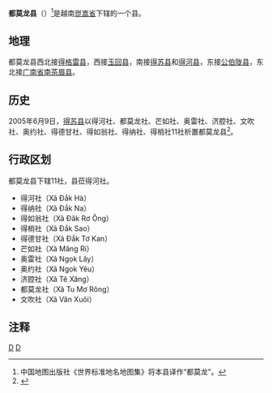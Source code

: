 {{Infobox Settlement
|name                   = 都莫龙县
|settlement_type        = 县
|official_name          = 
|other_name             = 
|native_name            = {{lang|vi|Huyện Tu Mơ Rông}}
|nickname               = 
|motto                  = 
|image_skyline          = 
|imagesize              = 
|image_caption          = 
|image_flag             = 
|flag_size              = 
|image_seal             = 
|seal_size              = 
|image_shield           = 
|shield_size            = 
|image_blank_emblem     = 
|blank_emblem_size      = 
|image_map              = {{Infobox mapframe|frame-width=250|zoom=10}}
|mapsize                = 
|map_caption            = 
|image_map1             = 
|mapsize1               = 
|map_caption1           = 
|pushpin_map            = Vietnam
|pushpin_label_position = bottom
|pushpin_map_caption    = 
|pushpin_map1           = 
|pushpin_label_position1= 
|pushpin_map_caption1   = 
|subdivision_type       = 国家
|subdivision_name       = {{flag|Vietnam}}
|subdivision_type1      = [[越南行政区划|省]]
|subdivision_name1      = [[崑嵩省|崑嵩省]]
|subdivision_type2      = 行政区划
|subdivision_name2      = 11社
|subdivision_type3      = 
|subdivision_name3      = 
|seat_type              = 县莅
|seat                   = {{link-vi|得河社|Đăk Hà (xã)}}
|government_type        = 
|leader_title           = 
|leader_name            = 
|leader_title1          = 
|leader_name1           = 
|established_title      = 
|established_date       = 
|area_magnitude         = 
|unit_pref              = 
|area_footnotes         = 
|area_total_km2         = 857.2
|area_land_km2          = 
|area_water_km2         = 
|area_water_percent     = 
|area_urban_km2         = 
|area_metro_km2         = 
|population_as_of       = 2019年
|population_footnotes   = 
|population_note        = 
|population_total       = 30020
|population_density_km2 = auto
|population_metro             = 
|population_density_metro_km2 = 
|population_urban             = 
|population_density_urban_km2 = 
|timezone               = [[越南标准时间|越南标准时间]]
|utc_offset             = +7
|elevation_footnotes    = 
|elevation_m            = 
|coor_type              = 
|coordinates            = 
|postal_code_type       = 
|postal_code            = 
|area_code              = 
|website                = [http://huyentumorong.kontum.gov.vn 都莫龙县电子信息门户网站]
|footnotes              = 
}}
'''都莫龙县'''（{{vie|v='''Huyện Tu Mơ Rông'''}}）<ref>中国地图出版社《世界标准地名地图集》将本县译作“都莫龙”。</ref>是越南[[崑嵩省|崑嵩省]]下辖的一个县。

==地理==
都莫龙县西北接[[得格雷县|得格雷县]]，西接[[玉回县|玉回县]]，南接[[得苏县|得苏县]]和[[得河县|得河县]]，东接[[公伯陇县|公伯陇县]]，东北接[[广南省|广南省]][[南茶眉县|南茶眉县]]。

==历史==
2005年6月9日，[[得苏县|得苏县]]以得河社、都莫龙社、芒如社、奥雷社、济腔社、文吹社、奥约社、得德甘社、得如翁社、得纳社、得梢社11社析置都莫龙县<ref>{{Cite web |url=https://thuvienphapluat.vn/van-ban/Bat-dong-san/Nghi-dinh-76-2005-ND-CP-thanh-lap-xa-thuoc-huyen-Dak-To-huyen-Tu-Mo-Rong-tinh-Kon-Tum-2241.aspx |title=Nghị định 76/2005/NĐ-CP về việc thành lập xã thuộc huyện Đắk Tô và thành lập huyện Tu Mơ Rông, tỉnh Kon Tum |accessdate=2020-04-28 |archive-date=2020-04-01 |archive-url=https://web.archive.org/web/20200401171412/https://thuvienphapluat.vn/van-ban/Bat-dong-san/Nghi-dinh-76-2005-ND-CP-thanh-lap-xa-thuoc-huyen-Dak-To-huyen-Tu-Mo-Rong-tinh-Kon-Tum-2241.aspx |dead-url=no }}</ref>。

==行政区划==
都莫龙县下辖11社，县莅得河社。
*得河社（Xã Đắk Hà）
*得纳社（Xã Đắk Na）
*得如翁社（Xã Đăk Rơ Ông）
*得梢社（Xã Đắk Sao）
*得德甘社（Xã Đắk Tơ Kan）
*芒如社（Xã Măng Ri）
*奥雷社（Xã Ngọk Lây）
*奥约社（Xã Ngok Yêu）
*济腔社（Xã Tê Xăng）
*都莫龙社（Xã Tu Mơ Rông）
*文吹社（Xã Văn Xuôi）

==注释==
{{reflist}}

{{崑嵩省行政区划}}
{{越南西原之县市镇区域划分}}

[[Category:越南县份|D]]
[[Category:崑嵩省|D]]